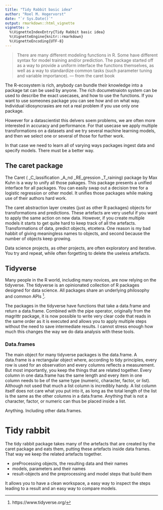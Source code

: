 ```yaml
---
title: "Tidy Rabbit basic idea"
author: "Roel M. Hogervorst"
date: "`r Sys.Date()`"
output: rmarkdown::html_vignette
vignette: >
  %\VignetteIndexEntry{Tidy Rabbit basic idea}
  %\VignetteEngine{knitr::rmarkdown}
  %\VignetteEncoding{UTF-8}
---
```


> There are many different modeling functions in R. Some have different syntax for model training and/or prediction. The package started off as a way to provide a uniform interface the functions themselves, as well as a way to standardize common tasks (such parameter tuning and variable importance). --- from the caret book

The R-ecosystem is rich, anybody can bundle their knowledge into a package 
tat can be used by anyone. The rich documetnaiotn system can be used to describe
the exact usecases, and how to use the functions. If you want to use someones
package you can see how and on what way. Individual idiosyncrasies are not a 
real problem if you use only one package.

However for a datascientist this delvers soem problems, we are often more 
interested in accuracy and performance. For that usecase we apply multiple 
transformations on a datasets and we try several machine learning models,
and then we select one or several of those for further work.

In that case we need to learn all of varying ways packages ingest data and
specify models. There must be a better way. 

## The caret package 
The Caret ( _C_lassification _A_nd _RE_gression _T_raining) package by Max Kuhn is a way to unify all  those pakages. 
This package presents a unified interface for all packages. You can easily
swap out a decision tree for a logistic regression or other model. It 
unifies those packages while making use of their authors hard work.

The caret abstraction layer creates (just as other R packages) objects for transformations and predictions. These artefacts are very useful if you want to 
apply the same action on new data. However, if you create multiple models 
it starts to get quite hard to keep track of all the artefacts. 
Transformations of data, predict objects, etcetera.
One reason is my bad habbit of giving meaningless names to objects, and
second because the number of objects keep growing. 

Data science projects, as other projects, are often exploratory and iterative.
You try and repeat, while often forgetting to delete the useless artefacts.

## Tidyverse
Many people in the R world, including many novices, are now relying on the 
tidyverse. The tidyverse is an opinionated collection of R packages designed 
for data science. All packages share an underlying philosophy and common APIs ^[https://www.tidyverse.org/]. 

The packages in the tidyverse have functions that take a data.frame and 
return a data.frame. Combined with the pipe operator, originally from the 
magrittr package, it is now possible to write very clear code that reads in
the same order as it is executed and allows you to apply multiple steps
without the need to save intermediate results. I cannot stress enough how much
this changes the way we do data analysis with these tools.

### Data.frames
The main object for many tidyverse packages is the data.frame. A data.frame is
a rectangular object where, according to tidy principles, every row is used for 
an observation and every columns reflects a measurement. But most importantly,
you keep the things that are related together.  Every column in one
data.frame has the same length and every item in one column needs to be of the
same type (numeric, character, factor, or list). Although not used that much
a list column is incredibly handy. A list column itself does not care what you put
into it, as long as the total length of the list is the same as the other columns
in a data.frame. Anything that is not a character, factor, or numeric can thus
be placed inside a list. 

Anything. Including other data.frames.

# Tidy rabbit

The tidy rabbit package takes many of the artefacts that are created
by the caret package and eats them, putting these artefacts inside data frames.
That way we keep the related artefacts together.

* preProcessing objects, the resulting data and their names
* models, parameters and their names
* result-objects and the preprocessing and model steps that build them

It allows you to have a clean workspace, a easy way to inspect the steps
leading to a result and an easy way to compare models.


